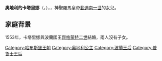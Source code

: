 {{Unreferenced|time=2020-10-28T11:04:48+00:00}}
{{Infobox royalty|consort=yes
| name         = 奧地利的卡塔里娜
| image        = Cranach the Younger Catherine of Austria.jpg
| succession   = 波蘭王后
| reign        = 1553年 — 1572年
| coronation   = 1553年7月30日
| birth_date   = 1533年9月15日
| birth_place  = [[因斯布魯克|因斯布魯克]]
| death_date   = {{death date and age|1572|2|28|1533|9|15|df=yes}}
| death_place  = [[林茲|林茲]]
| burial_place = [[聖弗洛里安修道院|聖弗洛里安修道院]]
| house        = [[哈布斯堡王朝|哈布斯堡王朝]]
| father       = [[斐迪南一世_(神聖羅馬帝國)|斐迪南一世]]
| mother       = [[安娜·雅蓋洛|安娜·雅蓋洛]]
}}
'''奧地利的卡塔里娜'''（{{lang-de|Katharina von Österreich}}，{{bd|1533年|9月15日|1572年|2月28日}}），{{le|波蘭王后|List of Polish consorts}}，神聖羅馬皇帝[[斐迪南一世_(神聖羅馬帝國)|斐迪南一世]]的女兒。

== 家庭背景 ==
1553年，卡塔里娜與波蘭國王[[齐格蒙特·奥古斯特|齊格蒙特二世]]結婚，兩人沒有子女。

[[Category:哈布斯堡王朝|Category:哈布斯堡王朝]]
[[Category:奥地利公主|Category:奥地利公主]]
[[Category:波蘭王后|Category:波蘭王后]]
[[Category:普鲁士王后|Category:普鲁士王后]]